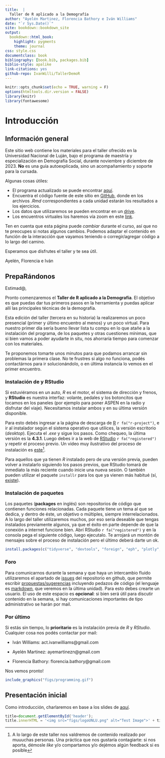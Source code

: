 ```yaml
--- 
title:  |
  Taller de R aplicado a la Demografía
author: "Ayelén Martinez, Florencia Bathory e Iván Williams"
date: "`r Sys.Date()`"
site: bookdown::bookdown_site
output: 
  bookdown::html_book:
    highlight: pygments
    theme: journal
css: style.css
documentclass: book
bibliography: [book.bib, packages.bib]
biblio-style: apalike
link-citations: yes
github-repo: IvanWilli/TallerDemoR
---
```


```r
knitr::opts_chunk$set(echo = TRUE, warning = F)
options(htmltools.dir.version = FALSE)
library(knitr)
library(fontawesome)
```

# Introducción

## Información general

Este sitio web contiene los materiales para el taller ofrecido en la Universidad Nacional de Luján, bajo el programa de maestría y especialización en Demografía Social, durante noviembre y diciembre de 2023. **No** es una guía autoexplicada, sino un acompañamiento y soporte para la cursada. 

Algunas cosas útiles:

- El programa actualizado se puede encontrar [aquí](https://github.com/IvanWilli/TallerDemoR/blob/master/programa/Programa.pdf).
- Encuentra el código fuente de este sitio en [GitHub](https://github.com/IvanWilli/TallerDemoR/blob/master/docs), donde en los archivos *.Rmd* correspondientes a cada unidad estarán los resultados a los ejercicios.
- Los datos que utilizaremos se pueden encontrar en un [drive](https://drive.google.com/drive/folders/1wRmATJa1ZcCVk5gDodjtD1SYJLabjlvD?usp=sharing).
- Los encuentros virtuales los haremos vía zoom en este [link](https://us06web.zoom.us/j/88249603426?pwd=sw7NItVGMUB6jm113eCb2Jta34rAoM.1).

Ten en cuenta que esta página puede *cambiar* durante el curso, así que no te preocupes si notas algunos cambios. Podemos adaptar el contenido en función de la interacción que vayamos teniendo o corregir/agregar código a lo largo del camino.

Esperamos que disfrutes el taller y te sea útil.

Ayelén, Florencia e Iván

<!-- --------------------------------------------------------------------- -->

## PrepaRándonos

Estimad@,

Pronto comenzaremos el **Taller de R aplicado a la Demografía**. El objetivo es que puedas dar tus primeros pasos en la herramienta y puedas aplicar allí las principales técnicas de la demografía.

Esta edición del taller (tercera en su historia) la realizaremos un poco presencial (primer y último encuentro al menos) y un poco virtual. Para nuestro primer día sería bueno llevar lista tu compu en lo que atañe a la instalación del programa, de los paquetes y otras cuestiones mínimas, que si bien vamos a poder ayudarte in situ, nos ahorraría tiempo para comenzar con los materiales.

Te proponemos tomarte unos minutos para que podamos arrancar sin problemas la primera clase. No te frustres si algo no funciona, podés contactárnos para ir solucionándolo, o en última instancia lo vemos en el primer encuentro. 

### Instalación de y RStudio

Si estuviéramos en un auto, *R* es el motor, el sistema de dirección y frenos, y **RStudio** es nuestra interfaz: volante, pedales y los botoncitos que tocamos en los paneles (por ejemplo para poner ASPEN en la radio y disfrutar del viaje). Necesitamos instalar ambos y en su última versión disponible. 

Para esto debés ingresar a la página de descarga de [R](http://mirror.fcaglp.unlp.edu.ar/CRAN/) `r fa("r-project")`, e ir al instalador según el sistema operativo que utilices, la versión escritorio (*desktop*). Ejecuta el *.exe* y sigue los pasos. Como chequeo, la última versión es la **4.3.1**. Luego debes ir a la web de [RStudio](https://www.rstudio.com/products/rstudio/download/) `r fa("registered")` y repetir el proceso previo. Un video muy ilustrativo del proceso de instalación es [este](https://www.youtube.com/watch?v=Nmu4WPdJBRo)^[A lo largo de este taller nos valdremos de contenido realizado por muuuchas personas. Una práctica que nos gustaría contagiarte: si nos aporta, démosle *like* y/o compartamos y/o dejémos algún feedback si es posible].

Para aquellos que ya tienen *R* instalado pero de una versión previa, pueden volver a instalarlo siguiendo los pasos previos, que RStudio tomará de inmediato la más reciente cuando inicie una nueva sesión. O también pueden utilizar el paquete `installr` para los que ya vienen más habitué (sí, [existe](https://www.asale.org/damer/habitu%C3%A9)).

### Instalación de paquetes

Los paquetes (**packages** en inglés) son repositorios de código que contienen funciones relacionadas. Cada paquete tiene un tema al que se dedica, y dentro de éste, un objetivo o múltiples, siempre interrelacionados. A lo largo del taller utilizaremos muchos, por eso sería deseable que tengas instalados previamente algunos, ya que el éxito en parte depende de que la conexión a internet funcione bien. Abrí RStudio `r fa("registered")`  y en la consola pega el siguiente código, luego ejecutalo. Te arrojará un montón de mensajes sobre el proceso de instalación pero  el último deberá darte un ok.

```r
install.packages(c("tidyverse", "devtools", "foreign", "eph", "plotly", "gapminder", "gridExtra", "wpp2019", "HMDHFDplus","rgdal","spdplyr","leaflet"))
```

### Foro 

Para comunicarnos durante la semana y que haya un intercambio fluido utilizaremos el apartado de [issues](https://github.com/IvanWilli/TallerDemoR/issues) del repositorio en github, que permite escribir [propuestas/sugerencias](https://docs.github.com/es/issues/tracking-your-work-with-issues/creating-an-issue) incluyendo pedazos de código (el lenguaje es [markdown](https://en.wikipedia.org/wiki/Markdown), que veremos en la última unidad). Para esto debes crearte un usuario. El uso de este espacio es **opcional**: si bien será útil para discutir contenido en la semana, si hay comunicaciones importantes de tipo administrativo se harán por mail.

### Por último 

Si estás sin tiempo, lo **prioritario** es la instalación previa de *R* y *RStudio*. Cualquier cosa nos podés contactar por mail:

- Iván Williams: act.ivanwilliams@gmail.com

- Ayelén Martinez: ayemartinezn@gmail.com

- Florencia Bathory: florencia.bathory@gmail.com

Nos vemos pronto!

```r
include_graphics("figs/programming.gif")
```

<!-- --------------------------------------------------------------------- -->

## Presentación inicial

Como introducción, charlaremos en base a los slides de [aquí](https://github.com/IvanWilli/TallerDemoR/blob/master/ppt/Introduccion.html).

```js
title=document.getElementById('header');
title.innerHTML = '<img src="figs/logoUNLU.png" alt="Test Image">' + title.innerHTML
```

